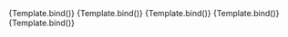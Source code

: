 
<Meta title="Components/Button/Icon" args={defaultArgs} argTypes={argTypes} />

<Canvas>
	<Story
		name="Top"
		args={{
			icon: 'add',
			iconPosition: 'top',
			label: 'Button with top icon',
			modifiers: 'ghost',
		}}
		argTypes={{
			iconPosition: {
				...argTypes.iconPosition,
				control: {
					disable: true,
				},
			},
			icon: {
				...argTypes.icon,
				control: {
					disable: true,
				},
			},
		}}
		play={defaultTest}
	>
		{Template.bind()}
	</Story>
</Canvas>

<Canvas>
	<Story
		name="Right"
		args={{
			icon: 'add',
			iconPosition: 'right',
			label: 'Button with right icon',
		}}
		argTypes={{
			iconPosition: {
				...argTypes.iconPosition,
				control: {
					disable: true,
				},
			},
			icon: {
				...argTypes.icon,
				control: {
					disable: true,
				},
			},
		}}
		play={defaultTest}
	>
		{Template.bind()}
	</Story>
</Canvas>

<Canvas>
	<Story
		name="Bottom"
		args={{
			icon: 'add',
			iconPosition: 'bottom',
			label: 'Button with bottom icon',
			modifiers: 'ghost',
		}}
		argTypes={{
			iconPosition: {
				...argTypes.iconPosition,
				control: {
					disable: true,
				},
			},
			icon: {
				...argTypes.icon,
				control: {
					disable: true,
				},
			},
		}}
		play={defaultTest}
	>
		{Template.bind()}
	</Story>
</Canvas>

<Canvas>
	<Story
		name="Left"
		args={{
			icon: 'add',
			label: 'Button with left icon',
		}}
		argTypes={{
			iconPosition: {
				...argTypes.iconPosition,
				control: {
					disable: true,
				},
			},
			icon: {
				...argTypes.icon,
				control: {
					disable: true,
				},
			},
		}}
		play={defaultTest}
	>
		{Template.bind()}
	</Story>
</Canvas>

<Canvas>
	<Story
		name="No label"
		args={{
			icon: 'add',
			label: '',
			ariaLabel: 'Add new item',
			modifiers: 'rounded',
		}}
		argTypes={{
			iconPosition: {
				...argTypes.iconPosition,
				control: {
					disable: true,
				},
			},
			icon: {
				...argTypes.icon,
				control: {
					disable: true,
				},
			},
			label: {
				control: {
					disable: true,
				},
			},
		}}
		play={defaultTest}
	>
		{Template.bind()}
	</Story>
</Canvas>
